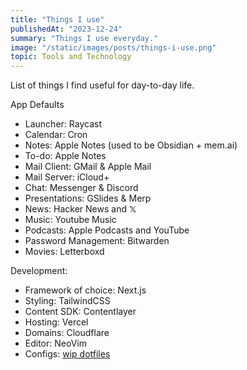 ```yaml
---
title: "Things I use"
publishedAt: "2023-12-24"
summary: "Things I use everyday."
image: "/static/images/posts/things-i-use.png"
topic: Tools and Technology
---
```


List of things I find useful for day-to-day life.

App Defaults
- Launcher: Raycast
- Calendar: Cron
- Notes: Apple Notes (used to be Obsidian + mem.ai)
- To-do: Apple Notes
- Mail Client: GMail & Apple Mail
- Mail Server: iCloud+
- Chat: Messenger & Discord
- Presentations: GSlides & Merp
- News: Hacker News and 𝕏
- Music: Youtube Music
- Podcasts: Apple Podcasts and YouTube
- Password Management: Bitwarden
- Movies: Letterboxd

Development:
- Framework of choice: Next.js
- Styling: TailwindCSS
- Content SDK: Contentlayer
- Hosting: Vercel
- Domains: Cloudflare
- Editor: NeoVim
- Configs: [wip dotfiles](https://github.com/arevalolance/dotfiles)
